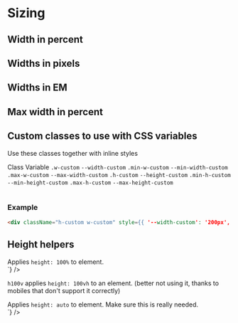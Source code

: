 

# Sizing

## Width in percent

<Story id="css-utilities-sizing--width-percents" />

## Widths in pixels

<Story id="css-utilities-sizing--width-pixels" />

## Widths in EM

<Story id="css-utilities-sizing--width-em" />

## Max width in percent

<Story id="css-utilities-sizing--max-width-percent" />

## Custom classes to use with CSS variables

Use these classes together with inline styles

<Table className="color-norm">
    <TableHeader>
        <TableRow>
            <TableCell type="header" className="w20">
                Class
            </TableCell>
            <TableCell type="header">Variable</TableCell>
        </TableRow>
    </TableHeader>
    <TableBody>
        <TableRow>
            <TableCell>
                <code>.w-custom</code>
            </TableCell>
            <TableCell>
                <code>--width-custom</code>
            </TableCell>
        </TableRow>
        <TableRow>
            <TableCell>
                <code>.min-w-custom</code>
            </TableCell>
            <TableCell>
                <code>--min-width-custom</code>
            </TableCell>
        </TableRow>
        <TableRow>
            <TableCell>
                <code>.max-w-custom</code>
            </TableCell>
            <TableCell>
                <code>--max-width-custom</code>
            </TableCell>
        </TableRow>
        <TableRow>
            <TableCell>
                <code>.h-custom</code>
            </TableCell>
            <TableCell>
                <code>--height-custom</code>
            </TableCell>
        </TableRow>
        <TableRow>
            <TableCell>
                <code>.min-h-custom</code>
            </TableCell>
            <TableCell>
                <code>--min-height-custom</code>
            </TableCell>
        </TableRow>
        <TableRow>
            <TableCell>
                <code>.max-h-custom</code>
            </TableCell>
            <TableCell>
                <code>--max-height-custom</code>
            </TableCell>
        </TableRow>
    </TableBody>
</Table>

### Example

```html
<div className="h-custom w-custom" style={{ '--width-custom': '200px', '--height-custom': '200px', }} />
```

## Height helpers

<div class="flex flex-justify-space-between mb2 on-mobile-flex-column">
  <div class="w49 flex-align-self-center">
    Applies <code>height: 100%</code> to element.
  </div>
  <div class="w49">
<Source
  language='html'
  light
  format
  code={`
<div className="h100">
`}
/>

  </div>
</div>

<code>h100v</code> applies <code>height: 100vh</code> to an element. (better <span class="text-uppercase">not</span> using
it, thanks to mobiles that don't support it correctly)

<div class="flex flex-justify-space-between mb2 on-mobile-flex-column">
    <div class="w49 flex-align-self-center">
        Applies <code>height: auto</code> to element. Make sure this is really needed.
    </div>
    <div class="w49">
        <Source
            language="html"
            light
            format
            code={`
<div className="hauto">
`}
        />
    </div>
</div>

<div class="hidden">
    <Primary />
</div>
